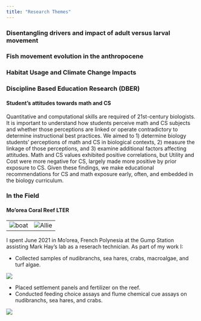 ```yaml
---
title: "Research Themes"
---
```


### Disentangling drivers and impact of adult versus larval movement

### Fish movement evolution in the anthropocene

### Habitat Usage and Climate Change Impacts

### **D**iscipline **B**ased **E**ducation **R**esearch (DBER)

#### Student's attitudes towards math and CS

Quantitative and computational skills are required of 21st-century biologists. It is important to understand how students perceive math and CS subjects and whether those perceptions are linked or operate contradictory to determine instructional best practices. We aimed to 1) determine biology students’ perceptions of math and CS in biological contexts, 2) measure the linkage of those perceptions, and 3) examine additional factors affecting attitudes. Math and CS values exhibited positive correlations, but Utility and Cost were more negative for CS, largely made more positive by prior exposure to CS. Given these findings, we make educational recommendations for CS and math exposure early, often, and embedded in the biology curriculum. 

### In the Field

#### Mo'orea Coral Reef LTER
|                             |                             |
|---------------------------- |---------------------------- |
| ![boat](images/moorea4.jpg) | ![Allie](images/moorea5.jpg)|

I spent June 2021 in Mo'orea, French Polynesia at the Gump Station assisting Mark Hay's lab as a reserach technician. As part of my work I: 

* Collected samples of nudibranchs, sea hares, crabs, macroalgae, and turf algae.

![](images/moorea1.JPG)

* Placed settlement panels and fertilizer on the reef. 
* Conducted feeding choice assays and flume chemical cue assays on nudibranchs, sea hares, and crabs.

![](images/moorea3.jpg)

